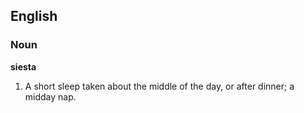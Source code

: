 ==English==

===Noun===

'''siesta'''

#A short sleep taken about the middle of the day, or after dinner; a midday nap.